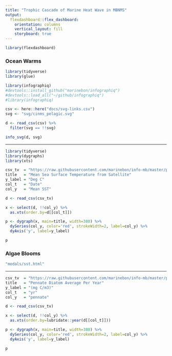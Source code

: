 ```yaml
---
title: "Trophic Cascade of Marine Heat Wave in MBNMS"
output: 
  flexdashboard::flex_dashboard:
    orientation: columns
    vertical_layout: fill
    storyboard: true
---
```


```r
library(flexdashboard)
```

### Ocean Warms {data-commentary-width=400}

```r
library(tidyverse)
library(glue)

library(infographiq)
#devtools::install_github("marinebon/infographiq")
#devtools::load_all("~/github/infographiq")
#library(infographiq) 

csv <- here::here("docs/svg-links.csv")
svg <- "svg/cinms_pelagic.svg"

d <- read_csv(csv) %>% 
  filter(svg == !!svg)

info_svg(d, svg)
```

*** 

<!--iframe src="./modals/sst.html" height="100%" width="100%" frameborder="0"></iframe-->

```r
library(tidyverse)
library(dygraphs)
library(xts)

csv_tv  = "https://raw.githubusercontent.com/marinebon/info-mb/master/prep/data/MBNMS_GHRSST.csv"
title   = "Mean Sea Surface Temperature from Satellite"
y_label = "Deg C"
col_t   = "Date"
col_y   = "Mean SST"

d <- read_csv(csv_tv)

x <- select(d, !!col_y) %>%
  as.xts(order.by=d[[col_t]])

p <- dygraph(x, main=title, width=380) %>% 
  dySeries(col_y, color='red', strokeWidth=2, label=col_y) %>%
  dyAxis('y', label=y_label)

p
```


### Algae Blooms {data-commentary-width=400}

```r
"modals/sst.html"
```

*** 

```r
csv_tv  = "https://raw.githubusercontent.com/marinebon/info-mb/master/prep/data/phytoplankton/efm_diatoms_mb_by_year.csv"
title   = "Pennate Diatom Average Per Year"
y_label = "(mg C/m3)"
col_t   = "yr"
col_y   = "pennate"

d <- read_csv(csv_tv)

x <- select(d, !!col_y) %>%
  as.xts(order.by=lubridate::year(d[[col_t]]))

p <- dygraph(x, main=title, width=380) %>% 
  dySeries(col_y, color='red', strokeWidth=2, label=col_y) %>%
  dyAxis('y', label=y_label)

p

```



